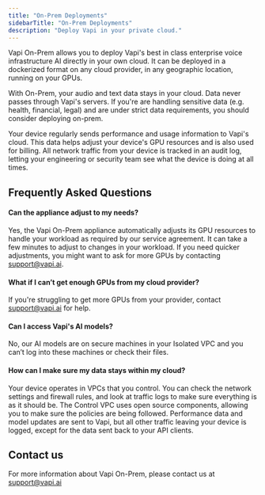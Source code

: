 ```yaml
---
title: "On-Prem Deployments"
sidebarTitle: "On-Prem Deployments"
description: "Deploy Vapi in your private cloud."
---
```


Vapi On-Prem allows you to deploy Vapi's best in class enterprise voice infrastructure AI directly in your own cloud. It can be deployed in a dockerized format on any cloud provider, in any geographic location, running on your GPUs.

With On-Prem, your audio and text data stays in your cloud. Data never passes through Vapi's servers. If you're are handling sensitive data (e.g. health, financial, legal) and are under strict data requirements, you should consider deploying on-prem.

Your device regularly sends performance and usage information to Vapi's cloud. This data helps adjust your device's GPU resources and is also used for billing. All network traffic from your device is tracked in an audit log, letting your engineering or security team see what the device is doing at all times.

## Frequently Asked Questions

#### Can the appliance adjust to my needs?

Yes, the Vapi On-Prem appliance automatically adjusts its GPU resources to handle your workload as required by our service agreement. It can take a few minutes to adjust to changes in your workload. If you need quicker adjustments, you might want to ask for more GPUs by contacting support@vapi.ai.

#### What if I can’t get enough GPUs from my cloud provider?

If you're struggling to get more GPUs from your provider, contact support@vapi.ai for help.

#### Can I access Vapi's AI models?

No, our AI models are on secure machines in your Isolated VPC and you can’t log into these machines or check their files.

#### How can I make sure my data stays within my cloud?

Your device operates in VPCs that you control. You can check the network settings and firewall rules, and look at traffic logs to make sure everything is as it should be. The Control VPC uses open source components, allowing you to make sure the policies are being followed. Performance data and model updates are sent to Vapi, but all other traffic leaving your device is logged, except for the data sent back to your API clients.

## Contact us

For more information about Vapi On-Prem, please contact us at support@vapi.ai

